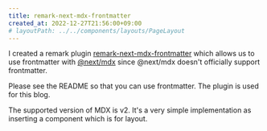 ```yaml
---
title: remark-next-mdx-frontmatter
created_at: 2022-12-27T21:56:00+09:00
# layoutPath: ../../components/layouts/PageLayout
---
```

I created a remark plugin [remark-next-mdx-frontmatter](https://github.com/tmtk75/remark-next-mdx-frontmatter)
which allows us to use frontmatter with [@next/mdx](https://nextjs.org/docs/advanced-features/using-mdx#nextmdx)
since @next/mdx doesn't officially support frontmatter.

Please see the README so that you can use frontmatter.
The plugin is used for this blog.

The supported version of MDX is v2.
It's a very simple implementation as inserting a component which is for layout.